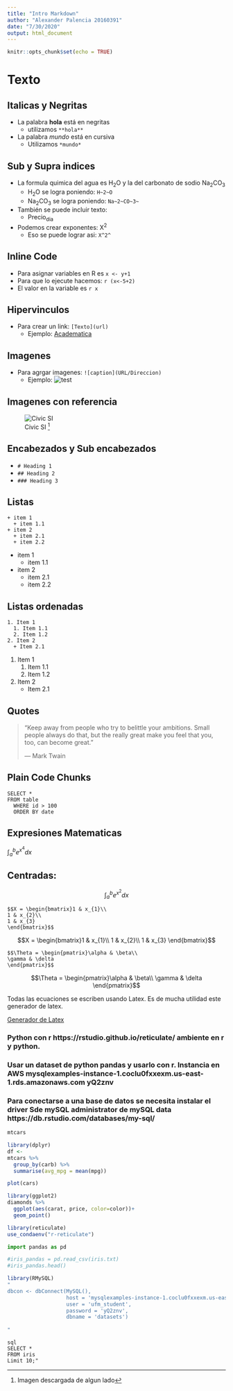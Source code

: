 ```yaml
---
title: "Intro Markdown"
author: "Alexander Palencia 20160391"
date: "7/30/2020"
output: html_document
---
```


```r
knitr::opts_chunk$set(echo = TRUE)
```

# Texto
## Italicas y Negritas

* La palabra **hola** está en negritas
    * utilizamos `**hola**`
* La palabra *mundo* está en cursiva
  * Utilizamos `*mundo*` 
  
## Sub y Supra indices

* La formula quimica del agua es H~2~O y la del carbonato de sodio Na~2~CO~3~
  * H~2~O se logra poniendo: `H~2~O`
  * Na~2~CO~3~ se logra poniendo: `Na~2~CO~3~`
* También se puede incluir texto:
  * Precio~dia~
* Podemos crear exponentes: X^2^
  * Eso se puede lograr asi: `X^2^`
  
## Inline Code

* Para asignar variables en R es `x <- y+1`
* Para que lo ejecute hacemos: `r (x<-5+2)`
* El valor en la variable es `r x`

## Hipervinculos

* Para crear un link: `[Texto](url)`
  * Ejemplo: [Academatica](https://www.youtube.com/academatica)
  
  
## Imagenes

* Para agrgar imagenes: `![caption](URL/Direccion)`
  * Ejemplo: ![test](mr.png)
  
## Imagenes con referencia
  
![Civic SI ^[Imagen descargada de algun lado]](mr.png)

## Encabezados y Sub encabezados

* `# Heading 1`
* `## Heading 2`
* `### Heading 3`

## Listas 

````
+ item 1
  + item 1.1
+ item 2
  + item 2.1
  + item 2.2
````

+ item 1
  + item 1.1
+ item 2
  + item 2.1
  + item 2.2

## Listas ordenadas

````
1. Item 1
  1. Item 1.1
  2. Item 1.2
2. Item 2
  + Item 2.1
````
1. Item 1
   1. Item 1.1
   2. Item 1.2
2. Item 2
   + Item 2.1
   
## Quotes

>“Keep away from people who try to belittle your ambitions. Small people always do that, but the really great make you feel that you, too, can become great.”
>
> --- Mark Twain

## Plain Code Chunks

````
SELECT * 
FROM table 
  WHERE id > 100 
  ORDER BY date 
````

## Expresiones Matematicas

$\int_a^b e^{x^4}dx$

## Centradas:

$$\int_a^b e^{x^2}dx$$


```
$$X = \begin{bmatrix}1 & x_{1}\\
1 & x_{2}\\
1 & x_{3}
\end{bmatrix}$$
```
$$X = \begin{bmatrix}1 & x_{1}\\
1 & x_{2}\\
1 & x_{3}
\end{bmatrix}$$

```
$$\Theta = \begin{pmatrix}\alpha & \beta\\
\gamma & \delta
\end{pmatrix}$$
```

$$\Theta = \begin{pmatrix}\alpha & \beta\\
\gamma & \delta
\end{pmatrix}$$

Todas las ecuaciones se escriben usando Latex. Es de mucha utilidad este generador de latex. 

[Generador de Latex](https://www.codecogs.com/latex/eqneditor.php)


### Python con r https://rstudio.github.io/reticulate/ ambiente en r y python.
### Usar un dataset de python pandas y usarlo con r. Instancia en AWS mysqlexamples-instance-1.coclu0fxxexm.us-east-1.rds.amazonaws.com yQ2znv
### Para conectarse a una base de datos se necesita instalar el driver Sde mySQL administrator de mySQL data https://db.rstudio.com/databases/my-sql/


```r
mtcars
```

```r
library(dplyr)
df <-
mtcars %>%
  group_by(carb) %>%
  summarise(avg_mpg = mean(mpg))
```

```r
plot(cars)
```

```r
library(ggplot2)
diamonds %>%
  ggplot(aes(carat, price, color=color))+
  geom_point()
```


```r
library(reticulate)
use_condaenv("r-reticulate")
```


```python
import pandas as pd

#iris_pandas = pd.read_csv(iris.txt)
#iris_pandas.head()

```



```r
library(RMySQL)
"
dbcon <- dbConnect(MySQL(),
                   host = 'mysqlexamples-instance-1.coclu0fxxexm.us-east-1.rds.amazonaws.com',
                   user = 'ufm_student',
                   password = 'yQ2znv',
                   dbname = 'datasets')
                   
"
```

```
{sql connection=dbcon}

SELECT *
FROM iris
Limit 10;"
```